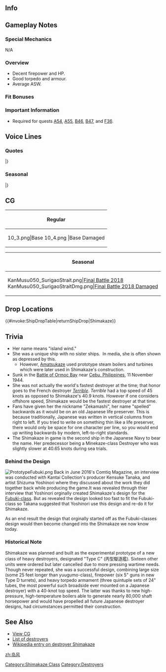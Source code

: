 ==Info==
{{KanmusuInfo|ID=010}}
{{KanmusuInfo|ID=010a}}

==Gameplay Notes==
===Special Mechanics===
N/A

===Overview===
* Decent firepower and HP.
* Good torpedo and armour.
* Average ASW.  

===Fit Bonuses===
{{:{{BASEPAGENAME}}/Equipment Bonuses}}
{{clear}}

===Important Information===
* Required for quests [[Quests#A54|A54]], [[Quests#A55|A55]], [[Quests#B46|B46]], [[Quests#B47|B47]], and [[Quests#F36|F36]].

==Voice Lines==
===Quotes===
{{ShipquoteHeader}}
{{ShipquoteKai
|scenario = Introduction
|origin = 駆逐艦島風です。スピードなら誰にも負けません。速きこと、島風の如し、です！
|translation = I'm the destroyer Shimakaze. I won't lose to anyone in speed. I'm as swift as the island wind.<ref>Her name literally means 'Island wind'.</ref>
|audio = Kc50v1.ogg
}}
{{ShipquoteKai
|scenario = Library
|origin = 艦隊型駆逐艦の最高峰を目指して開発された、高速で重雷装の駆逐艦、島風型よ。
40ノット以上の快速なんだから。
でも、量産には向かなくって、私一隻しか建造されなかったの。
|translation = Developed as the pinnacle of fleet destroyers with high speed and heavily armed with torpedoes, the Shimakaze-class.
I can go faster than 40 knots after all.<ref>She was able to achieve speeds of 40.9 knots in trials.</ref>
But I wasn't fit for mass-production so I was the only one built.<ref>Due to the complexity of her experimental engine and the changing war situation, plans to mass produce her were scrapped in favour of the Akizuki-class.</ref>
|audio = Kc50v25.ogg
}}
{{ShipquoteKai
|scenario = Secretary 1
|origin = おぉっ!?
|translation = Ou!?
|audio = Kc50v2.ogg
}}
{{ShipquoteKai
|scenario = Secretary 2
|origin = なんですかー提督！？
|translation = What is it, Admiral!?
|audio = Kc50v3.ogg
}}
{{ShipquoteKai
|scenario = Secretary 2
|kai = yes
|origin = 提督、おはようございまーっす！
|translation = Good morning, Admiral!
|audio = ShimakazeKai-Secretary 2.ogg
}}
{{ShipquoteKai
|scenario = Secretary 3
|origin = 駆けっこしたいんですか？負けませんよ？
|translation = You want to race? I won't lose you know?
|audio = Kc50v4.ogg
}}
{{ShipquoteKai
|scenario = Secretary Idle
|kai = yes
|origin = んぁ？…ん、今、連装砲ちゃんとお話したの。ふぅ…だって退屈なんだもん！
|translation = Hmmm? ...Mmm, I'm talking with Rensouhou-chan now. *sigh*... It's because I'm bored!<ref>"Rensouhou" (連装砲) refers to the 12.7cm twin mounted gun robots that she has.</ref>
|audio = Kc50v29.ogg
}}
{{ShipquoteKai
|scenario = Secretary (Married)
|origin = えっ？提督、走り疲れたの？おっそーい！…でも、頑張ったね！
|translation = Eh? Are you tired of running, Admiral? You're slow! ...But you still did your best!
|audio = Kc50v28.ogg
}}
{{ShipquoteKai
|scenario = Wedding
|origin = 提督、私の走り見てくれた？ね、早いでしょ？早いでしょ？フフフン
|translation =Will you watch me run, Admiral? Hey, I'm fast right? Right? Fufufu~
|audio = Kc50v24.ogg
}}
{{ShipquoteKai
|scenario = Player's Score
|origin = 提督宛てに連絡が来てるみたいよ
|translation = Looks like you've got a message, Admiral.
|audio = Kc50v8.ogg
}}
{{ShipquoteKai
|scenario = Joining the Fleet
|origin = 島風、出撃しまーす！
|translation = Shimakaze, sortieing!
|audio = Kc50v13.ogg
}}
{{ShipquoteKai
|scenario = Equipment 1
|origin = もっともっと速くなってもいいの？<ref>Shared with Supply before Kai.</ref>
|translation = Can I keep getting faster and faster?
|audio = Kc50v9.ogg
}}
{{ShipquoteKai
|scenario = Equipment 2
|origin = これ以上速くなっても知らないから！
|translation = Don't blame me if I get even faster!
|audio = Kc50v10.ogg
}}
{{ShipquoteKai
|scenario = Equipment 3
|origin = おっそーいー！
|translation = You're~ slow~!
|audio = Kc50v26.ogg
}}
{{ShipquoteKai
|scenario = Supply
|kai = yes
|origin = 補給おそーい！
|translation = The resupply is slow~!
|audio = ShimakazeKai-Supply.ogg
}}
{{ShipquoteKai
|scenario = Docking (Minor Damage)
|origin = タービン周りも整備したーい！
|translation = I want my turbines maintained too!
|audio = Kc50v11.ogg
}}
{{ShipquoteKai
|scenario = Docking (Major Damage)
|origin = 連装砲ちゃんも修理してあげなきゃ。
|translation = I have to get Rensouhou-chan repaired too.
|audio = Kc50v12.ogg
}}
{{ShipquoteKai
|scenario = Construction
|origin = また私より遅い船が出来たみたい。
|translation = Looks like a ship slower than me has been made again.
|audio = Kc50v5.ogg
}}
{{ShipquoteKai
|scenario = Returning from Sortie
|origin = 艦隊がやっと帰投したよ、遅いよね？
|translation = The fleet has finally returned to port, they're slow right?
|audio = Kc50v7.ogg
}}
{{ShipquoteKai
|scenario = Starting a Sortie
|origin = 連装砲ちゃん、一緒に行くよ。
|translation = Let's go together, Renshouhou-chan.
|audio = Kc50v14.ogg
}}
{{ShipquoteKai
|scenario = Starting a Battle
|origin = 私には誰も追いつけないよ！
|translation = There's no one who can keep up with me!
|audio = Kc50v15.ogg
}}
{{ShipquoteKai
|scenario = Attack
|origin = 島風、砲雷撃戦、入ります！
|translation = Shimakaze, entering combat!
|audio = Kc50v16.ogg
}}
{{ShipquoteKai
|scenario = Night Battle Attack
|origin = にひひっ！あなたって、遅いのね！
|translation = Nihihi~! You're slow!
|audio = Kc50v17.ogg
}}
{{ShipquoteKai
|scenario = Night Battle Attack
|kai = yes
|origin = 五連装酸素魚雷！いっちゃってぇー！
|translation = Quintuple Oxygen Torpedoes! Launch~!
|audio = ShimakazeKai-Attack.ogg
}}
{{ShipquoteKai
|scenario = Night Battle
|origin = だからー、しまかぜからは、逃げられないって！
|translation = I told you there's no escape from me!
|audio = Kc50v18.ogg
}}
{{ShipquoteKai
|scenario = MVP
|origin = 私が一番？やっぱり？そうよね！だって速いもん！
|translation = I'm number one? You expected that? Of course! I'm fast after all!
|audio = Kc50v23.ogg
}}
{{ShipquoteKai
|scenario = Minor Damage 1
|origin = ひゃっ！？
|translation = Hyaah!?
|audio = Kc50v19.ogg
}}
{{ShipquoteKai
|scenario = Minor Damage 2
|origin = やーめーてーよー！
|translation = Stop~ that~!
|audio = Kc50v20.ogg
}}
{{ShipquoteKai
|scenario = Minor Damage 2
|kai = yes
|origin = あんまりあれだと過熱しちゃうよ？
|translation = Things will overheat if you keep that up you know?
|audio = ShimakazeKai-Minor Damage 2.ogg
}}
{{ShipquoteKai
|scenario = Major Damage
|origin = はう…この私がやられるなんて…
|translation = Ow... For me to get hit...
|audio = Kc50v21.ogg
}}
{{ShipquoteKai
|scenario = Major Damage
|kai = yes
|origin = あうぅっ！痛いってばぁっ！
|translation = Ow~! I said that hurt~!
|audio = ShimakazeKai-Major Damage.ogg
}}
{{ShipquoteKai
|scenario = Sunk
|origin = 速いだけじゃ…ダメなのね…
|translation = I guess... speed isn't enough...
|audio = Kc50v22.ogg
}}
|} <references/>

{{clear}}

===Seasonal===
{{SeasonalHeaderOld}}
{{SeasonalQuote
|scenario = [[Seasonal/Rainy_Season_2015|Rainy Season 2015]]
|origin = この季節は雨が多くて、連装砲ちゃんたちがかわいそう。早く夏になれ～、はやくはやく～
|translation =	I feel sorry for my Renshouhou-chans during this season with all this rain. Summer needs to get here fast; real fast~
|audio = Shimakaze_Rainy_Secretary_1.ogg
|notes =
}} 
{{SeasonalQuote
|scenario = [[Seasonal/Mid_Summer_Season_Update|Midsummer 2015]]
|origin = 夏ー！連装砲ちゃんと泳ぎにいこう。泳ぎ比べも負けませんよ！だって早いもん！
|translation =	Summer! Let’s go for a swim, Renshouhou-chan. I won’t lose in swimming either! Because I’m the fastest!
|audio = Shimakaze_Mid_Summer.ogg
|notes =
}}
{{SeasonalQuote
|scenario = [[Seasonal/End_of_Year_2015|End of Year 2015]]
|origin = 大掃除とか面倒くさい！早くお節とか食べたい！早く早く！おぅ！
|translation =	Spring cleaning is a pain! Let’s hurry up and eat the New Year’s food! Hurry, hurry! Ou!
|audio = Shimakaze_Year_End_2015_Sec1.ogg
|notes = 
}}
{{SeasonalQuote
|scenario = [[Seasonal/New_Year_2016|New Year 2016]]
|origin = あけましておめでとう！今年も島風が誰よりも速いがら、見てて！うん！
|translation =	Happy New Year! I’ll still be faster than anyone else this year, just watch! Yep!
|audio = Shimakaze_New_Years_Day_2016.ogg
|notes = 
}}
{{SeasonalQuote
|scenario = [[Seasonal/Valentine%27s_Day_2016|Valentine’s Day 2016]]
|origin = 提督〜、島風のチョコあげるよ〜。誰のよりも早く食べてね。ほら、早く早くー！
|translation =	Here’s some chocolate from me, Admiral. Eat it before anyone else’s. Come on, hurry up!
|audio = Shimakaze_Valentine_Sec1.ogg
|notes = 
}}
{{SeasonalQuote
|scenario = [[Seasonal/Third_Anniversary|3rd Anniversary]]
|origin = まだ三周年なの？おっそーい！でも、おめでとー！提督、お祝いに島風と駆けっこしよう！負けませんよー！
|translation =	It’s just the 3rd Anniversary? Slow! But, congratulations! Let’s have a run to celebrate, Commander! I won’t lose!
|audio = Shimakaze_3rd_Anniversary_Sec1.mp3
|notes = 
}}
{{SeasonalQuote
|scenario = [[Seasonal/Saury_2017|Saury Festival 2017]]
|origin = 秋刀魚焼くも遅い！早く！早く焼いて！
|translation =	The saury grills so slowly! Hurry up! Hurry up and cook!
|audio = Shimakaze_Sec1_Saury_2017.mp3
|notes = 
}}
{{SeasonalQuote
|scenario = [[Seasonal/Christmas_2017|Christmas 2017]]
|origin = 提督、クリスマスだって！島風の分のケーキおっそーい！早く早くぅ！
|translation =	It’s Christmas, Admiral! You’re too slow with my share of cake! Hurry it up!
|audio = Shimakaze_Christmas_Sec1.mp3
|notes = 
}}
{{SeasonalQuote
|scenario = [[Seasonal/Fifth_Anniversary|5th Anniversary]]
|origin = もう五周年?早い！島風も早いけど、時が経つの早い！でも負けないよ。
|translation =	It’s already the 5th Anniversary? I’m fast but, time flies! But I won’t lose.
|audio = Shimakaze_5th_Anniversary_Sec1.mp3
|notes = 
}}
{{SeasonalQuote
|scenario = [[Seasonal/Setsubun_2019|Setsubun 2019]]
|origin = この豆を投げればいいの？えい。なんかつまんない。えい、えい。
|translation =	So I just have to throw these beans? There. It's kinda boring. Take this, and this.
|audio = Shimakaze_Setsubun_2019_Sec1.mp3
|notes = 
}}
{{SeasonalQuote
|scenario = [[Seasonal/Seventh_Anniversary|7th Anniversary]]
|origin = もう七周年なの？早い！早すぎ！でも、島風絶対に負けないよ！見てて！
|translation =	It's already the 7th Anniversary? That was quick! Too quick! But I definitely won't fall behind! Just you watch!
|audio = Shimakaze_7th_Anniversary_Secretary_1.mp3
|notes = 
}}
|}<references/>

{{Clear}}

==CG==
{| class="mw-collapsible mw-collapsed wikitable" style="width: 100%;"
!Regular
|-
|<gallery>
10_3.png|Base
10_4.png |Base Damaged
</gallery>
|}

{| class="mw-collapsible mw-collapsed wikitable" style="width: 100%;"
!Seasonal
|-
|<gallery>
KanMusu050_SurigaoStrait.png|[[Seasonal/Final_Battle|Final Battle 2018]]
KanMusu050_SurigaoStraitDmg.png|[[Seasonal/Final_Battle|Final Battle 2018 Damaged]]
</gallery>
|}

==Drop Locations==
{{#invoke:ShipDropTable|returnShipDrop|Shimakaze}}

==Trivia==
*Her name means "island wind."
*She was a unique ship with no sister ships.  In media, she is often shown as depressed by this.
**However, [[Amatsukaze]] used prototype steam boilers and turbines which were later used in Shimakaze's construction.
*Sunk in the [http://en.wikipedia.org/wiki/Battle_of_Ormoc_Bay Battle of Ormoc Bay] near [http://en.wikipedia.org/wiki/Cebu,_Philippines Cebu, Philippines], 11 November 1944.
*She was not actually the world's fastest destroyer at the time; that honor goes to the French destroyer ''[http://en.wikipedia.org/wiki/French_destroyer_Terrible Terrible]''. ''Terrible'' had a top speed of 45 knots as opposed to Shimakaze's 40.9 knots. However if one considers offshore speed, Shimakaze would be the fastest destroyer at that time.
*Fans have given her the nickname "Zekamashi", her name "spelled" backwards as it would be on an old Japanese life preserver. This is because traditionally, Japanese was written in vertical columns from right to left. If you tried to write on something thin like a life preserver, there would only be space for one character per line, so you would end up writing backwards by modern, left-to-right standards.
*The Shimakaze in game is the second ship in the Japanese Navy to bear the name. Her predecessor being a Minekaze-class Destroyer who was slightly slower at 40.65 knots during sea trials.

===Behind the Design=== 
[[File:PrototypeFubuki.png|right]]
Back in June 2016's Comtiq Magazine, an interview was conducted with Kantai Collection's producer Kensuke Tanaka, and artist Shizuma Yoshinori where they discussed about the work they did together back while producing the game.It was revealed through thier interview that Yoshinori orginally created Shimakaze's design for the [[Fubuki|Fubuki-class]]. But as revealed the design looked too fast to fit the Fubuki-class so Takana suggested that Yoshinori use this design and re-do it for Shimakaze. 

As an end result the design that orginally started off as the Fubuki-classes design would then become changed into the Shimakaze we now know today.

===Historical Note===
Shimakaze was planned and built as the experimental prototype of a new class of heavy destroyers, designated "Type C" (丙型駆逐艦). Sixteen other units were ordered but later cancelled due to more pressing wartime needs. Though never repeated, she was a successful design, combining large size (some 25 feet longer than yuugumo-class), firepower (six 5" guns in new Type D turrets), and heavy torpedo armament (three quintuple sets of 24" tubes, the most powerful such broadside ever mounted on a Japanese destroyer) with a 40-knot top speed. The latter was thanks to new high-pressure, high-temperature boilers able to generate nearly 80,000 shaft horsepower and would have propelled all future Japanese destroyer designs, had circumstances permitted their construction.

==See Also==
*[[{{PAGENAME}}/Gallery|View {{PAGENAME}} CG]]
*[[EliteDD|List of destroyers]]
*[[wikipedia:Japanese_destroyer_Shimakaze_(1942)|Wikipedia entry on destroyer Shimakaze]]

{{shiplist}}
[[Category:Shimakaze Class]]
[[Category:Destroyers]]
[[zh:岛风]]